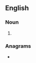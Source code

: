 {{also|pianoplayers}}

==English==

===Noun===
{{head|en|noun plural form}}

# {{plural of|piano player|lang=en}}

===Anagrams===
* {{l|en|player pianos}}